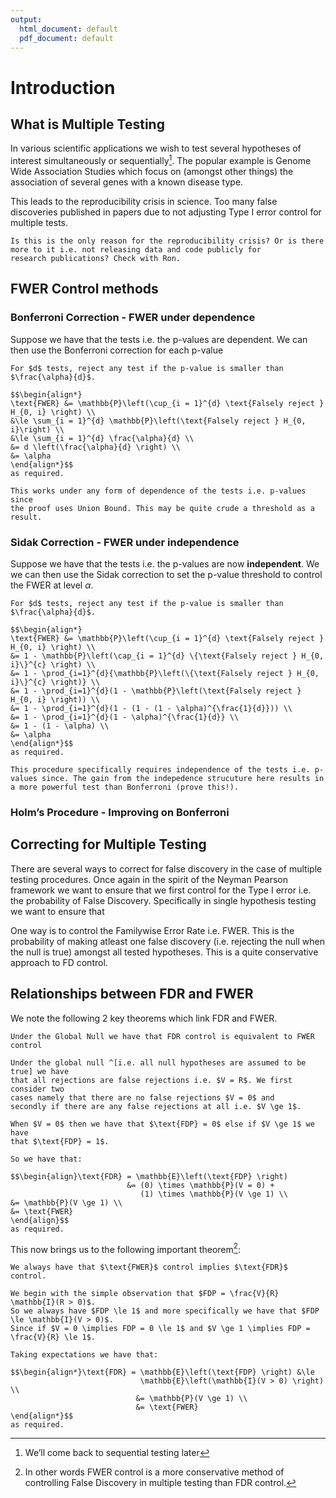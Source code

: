 ```yaml
---
output:
  html_document: default
  pdf_document: default
---
```

# Introduction

## What is Multiple Testing

In various scientific applications we wish to test several hypotheses of interest
simultaneously or sequentially^[We'll come back to sequential testing later].
The popular example is Genome Wide Association Studies which focus on (amongst 
other things) the association of several genes with a known disease type.

This leads to the reproducibility crisis in science. Too many 
false discoveries published in papers due to not adjusting Type I 
error control for multiple tests.

```remark
Is this is the only reason for the reproducibility crisis? Or is there
more to it i.e. not releasing data and code publicly for 
research publications? Check with Ron.
```

## $\text{FWER}$ Control methods

### Bonferroni Correction - $\text{FWER}$ under dependence

Suppose we have that the tests i.e. the p-values are dependent. We can then
use the Bonferroni correction for each p-value

```theorem
For $d$ tests, reject any test if the p-value is smaller than $\frac{\alpha}{d}$.
```

```proof
$$\begin{align*}
\text{FWER} &= \mathbb{P}\left(\cup_{i = 1}^{d} \text{Falsely reject } H_{0, i} \right) \\
&\le \sum_{i = 1}^{d} \mathbb{P}\left(\text{Falsely reject } H_{0, i}\right) \\
&\le \sum_{i = 1}^{d} \frac{\alpha}{d} \\
&= d \left(\frac{\alpha}{d} \right) \\
&= \alpha
\end{align*}$$
as required.
```


```remark
This works under any form of dependence of the tests i.e. p-values since
the proof uses Union Bound. This may be quite crude a threshold as a result.
```

### Sidak Correction - $\text{FWER}$ under independence

Suppose we have that the tests i.e. the p-values are now __independent__. We we can then use the Sidak correction to set the p-value threshold to control
the $\text{FWER}$ at level $\alpha$.

```theorem
For $d$ tests, reject any test if the p-value is smaller than $\frac{\alpha}{d}$.
```

```proof
$$\begin{align*}
\text{FWER} &= \mathbb{P}\left(\cup_{i = 1}^{d} \text{Falsely reject } H_{0, i} \right) \\
&= 1 - \mathbb{P}\left(\cap_{i = 1}^{d} \{\text{Falsely reject } H_{0, i}\}^{c} \right) \\
&= 1 - \prod_{i=1}^{d}{\mathbb{P}\left(\{\text{Falsely reject } H_{0, i}\}^{c} \right)} \\
&= 1 - \prod_{i=1}^{d}(1 - \mathbb{P}\left(\text{Falsely reject } H_{0, i} \right)) \\
&= 1 - \prod_{i=1}^{d}(1 - (1 - (1 - \alpha)^{\frac{1}{d}})) \\
&= 1 - \prod_{i=1}^{d}(1 - \alpha)^{\frac{1}{d}} \\
&= 1 - (1 - \alpha) \\
&= \alpha
\end{align*}$$
as required.
```


```remark
This procedure specifically requires independence of the tests i.e. p-values since. The gain from the indepedence strucuture here results in a more powerful test than Bonferroni (prove this!).
```

### Holm's Procedure - Improving on Bonferroni

## Correcting for Multiple Testing

There are several ways to correct for false discovery in the case of
multiple testing procedures. Once again in the spirit of the Neyman Pearson
framework we want to ensure that we first control for the Type I error i.e.
the probability of False Discovery. Specifically in single hypothesis testing
we want to ensure that 

One way is to control the Familywise Error Rate i.e. $\text{FWER}$. This is the probability of making atleast one false
discovery (i.e. rejecting the null when the null is true) amongst all tested
hypotheses. This is a quite conservative approach to FD control.




## Relationships between $\text{FDR}$ and $\text{FWER}$

We note the following 2 key theorems which link $\text{FDR}$ and $\text{FWER}$.

```theorem
Under the Global Null we have that FDR control is equivalent to FWER control
```

```proof
Under the global null ^[i.e. all null hypotheses are assumed to be true] we have
that all rejections are false rejections i.e. $V = R$. We first consider two 
cases namely that there are no false rejections $V = 0$ and 
secondly if there are any false rejections at all i.e. $V \ge 1$.

When $V = 0$ then we have that $\text{FDP} = 0$ else if $V \ge 1$ we have 
that $\text{FDP} = 1$.

So we have that:
    
$$\begin{align}\text{FDR} = \mathbb{E}\left(\text{FDP} \right) 
                          &= (0) \times \mathbb{P}(V = 0) + 
                             (1) \times \mathbb{P}(V \ge 1) \\
&= \mathbb{P}(V \ge 1) \\
&= \text{FWER}
\end{align}$$
as required.    
```

This now brings us to the following important theorem^[In other words 
$\text{FWER}$ control is a more conservative method of controlling False 
Discovery in multiple testing than $\text{FDR}$ control.]:

```theorem
We always have that $\text{FWER}$ control implies $\text{FDR}$
control.
```

```proof
We begin with the simple observation that $FDP = \frac{V}{R} \mathbb{I}(R > 0)$.
So we always have $FDP \le 1$ and more specifically we have that $FDP \le \mathbb{I}(V > 0)$.
Since if $V = 0 \implies FDP = 0 \le 1$ and $V \ge 1 \implies FDP = \frac{V}{R} \le 1$.

Taking expectations we have that:
    
$$\begin{align*}\text{FDR} = \mathbb{E}\left(\text{FDP} \right) &\le 
                             \mathbb{E}\left(\mathbb{I}(V > 0) \right) \\
                            &= \mathbb{P}(V \ge 1) \\                                                            
                            &= \text{FWER}
\end{align*}$$
as required.    
```
